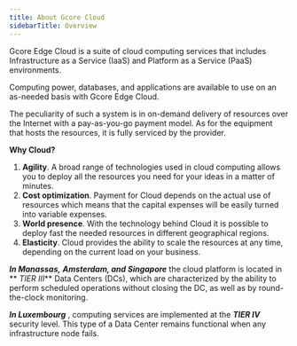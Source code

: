 ---
title: About Gcore Cloud
sidebarTitle: Overview
---

Gcore Edge Cloud is a suite of cloud computing services that includes Infrastructure as a Service (IaaS) and Platform as a Service (PaaS) environments. 

Computing power, databases, and applications are available to use on an as-needed basis with Gcore Edge Cloud. 

The peculiarity of such a system is in on-demand delivery of resources over the Internet with a pay-as-you-go payment model. As for the equipment that hosts the resources, it is fully serviced by the provider. 

**Why Cloud?**

  1. **Agility**. A broad range of technologies used in cloud computing allows you to deploy all the resources you need for your ideas in a matter of minutes. 
  2. **Cost optimization**. Payment for Cloud depends on the actual use of resources which means that the capital expenses will be easily turned into variable expenses. 
  3. **World presence**. With the technology behind Cloud it is possible to deploy fast the needed resources in different geographical regions. 
  4. **Elasticity**. Cloud provides the ability to scale the resources at any time, depending on the current load on your business.



_**In Manassas,**_ _**Amsterdam, and Singapore**_ the cloud platform is located in ** _TIER III_** Data Centers (DCs), which are characterized by the ability to perform scheduled operations without closing the DC, as well as by round-the-clock monitoring. 

**_In Luxembourg_** , computing services are implemented at the **_TIER IV_** security level. This type of a Data Center remains functional when any infrastructure node fails.